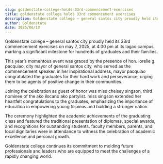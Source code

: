 ```yaml
---
slug: goldenstate-college-holds-33rd-commencement-exercises
title: goldenstate college holds 33rd commencement exercises
description: Goldenstate college – general santos city proudly held its 33rd commencement exercises on may 7,...
author: Goldenstate
date: 2025/06/10
---
```


Goldenstate college – general santos city proudly held its 33rd commencement exercises on may 7, 2025, at 4:00 pm at its lagao campus, marking a significant milestone for hundreds of graduates and their families.

This year’s momentous event was graced by the presence of hon. lorelie g. pacquiao, city mayor of general santos city, who served as the commencement speaker. in her inspirational address, mayor pacquiao congratulated the graduates for their hard work and perseverance, urging them to be agents of positive change in their communities.

Joining the celebration as guest of honor was miss chelsey singson, third nominee of the ako ilocano ako partylist. miss singson extended her heartfelt congratulations to the graduates, emphasizing the importance of education in empowering young filipinos and building a stronger nation.

The ceremony highlighted the academic achievements of the graduating class and featured the traditional presentation of diplomas, special awards, and recognitions for outstanding students. faculty members, parents, and local dignitaries were in attendance to witness the celebration of academic excellence and personal growth.

Goldenstate college continues its commitment to molding future professionals and leaders who are equipped to meet the challenges of a rapidly changing world.